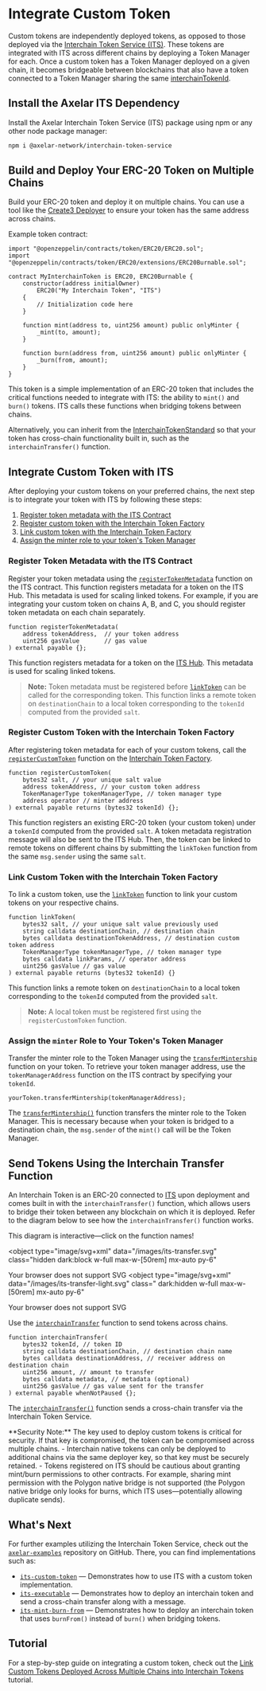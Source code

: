 # Integrate Custom Token


Custom tokens are independently deployed tokens, as opposed to those deployed via the [Interchain Token Service (ITS)](https://github.com/axelarnetwork/interchain-token-service/blob/main/contracts/InterchainTokenService.sol). These tokens are integrated with ITS across different chains by deploying a Token Manager for each. Once a custom token has a Token Manager deployed on a given chain, it becomes bridgeable between blockchains that also have a token connected to a Token Manager sharing the same [interchainTokenId](https://github.com/axelarnetwork/interchain-token-service/blob/v/contracts/InterchainTokenFactory.sol#L94).

## Install the Axelar ITS Dependency

Install the Axelar Interchain Token Service (ITS) package using npm or any other node package manager:

```bash
npm i @axelar-network/interchain-token-service
```

## Build and Deploy Your ERC-20 Token on Multiple Chains

Build your ERC-20 token and deploy it on multiple chains. You can use a tool like the [Create3 Deployer](/dev/solidity-utilities/#create3-deployer) to ensure your token has the same address across chains.

Example token contract:

```solidity
import "@openzeppelin/contracts/token/ERC20/ERC20.sol";
import "@openzeppelin/contracts/token/ERC20/extensions/ERC20Burnable.sol";

contract MyInterchainToken is ERC20, ERC20Burnable {
    constructor(address initialOwner)
        ERC20("My Interchain Token", "ITS")
    {
        // Initialization code here
    }

    function mint(address to, uint256 amount) public onlyMinter {
        _mint(to, amount);
    }

    function burn(address from, uint256 amount) public onlyMinter {
        _burn(from, amount);
    }
}
```

This token is a simple implementation of an ERC-20 token that includes the critical functions needed to integrate with ITS: the ability to `mint()` and `burn()` tokens. ITS calls these functions when bridging tokens between chains.

Alternatively, you can inherit from the [InterchainTokenStandard](https://github.com/axelarnetwork/interchain-token-service/blob/main/contracts/interchain-token/InterchainTokenStandard.sol#L12) so that your token has cross-chain functionality built in, such as the `interchainTransfer()` function.

## Integrate Custom Token with ITS

After deploying your custom tokens on your preferred chains, the next step is to integrate your token with ITS by following these steps:

1. [Register token metadata with the ITS Contract](#register-token-metadata-with-the-its-contract)
2. [Register custom token with the Interchain Token Factory](#register-custom-token-with-the-interchain-token-factory)
3. [Link custom token with the Interchain Token Factory](#link-custom-token-with-the-interchain-token-factory)
4. [Assign the minter role to your token's Token Manager](#assign-the-minter-role-to-your-tokens-token-manager)

### Register Token Metadata with the ITS Contract

Register your token metadata using the [`registerTokenMetadata`](https://github.com/axelarnetwork/interchain-token-service/blob/94677f1072da127a0ee7ff5ab6784dcfe11789e8/contracts/InterchainTokenService.sol#L274) function on the ITS contract. This function registers metadata for a token on the ITS Hub. This metadata is used for scaling linked tokens.
For example, if you are integrating your custom token on chains A, B, and C, you should register token metadata on each chain separately.

```solidity
function registerTokenMetadata(
    address tokenAddress,  // your token address
    uint256 gasValue       // gas value
) external payable {};
```

This function registers metadata for a token on the [ITS Hub](/dev/amplifier/its-hub/introduction/). This metadata is used for scaling linked tokens.

> **Note:** Token metadata must be registered before [`linkToken`](https://github.com/axelarnetwork/interchain-token-service/blob/94677f1072da127a0ee7ff5ab6784dcfe11789e8/contracts/InterchainTokenService.sol#L329) can be called for the corresponding token. This function links a remote token on `destinationChain` to a local token corresponding to the `tokenId` computed from the provided `salt`.

### Register Custom Token with the Interchain Token Factory

After registering token metadata for each of your custom tokens, call the [`registerCustomToken`](https://github.com/axelarnetwork/interchain-token-service/blob/cc6ef7282e18c6b2842cbf1098b06161e38ea32e/contracts/InterchainTokenService.sol#L298) function on the [Interchain Token Factory](https://github.com/axelarnetwork/interchain-token-service/blob/main/contracts/InterchainTokenFactory.sol).

```solidity
function registerCustomToken(
    bytes32 salt, // your unique salt value
    address tokenAddress, // your custom token address
    TokenManagerType tokenManagerType, // token manager type
    address operator // minter address
) external payable returns (bytes32 tokenId) {};
```

This function registers an existing ERC-20 token (your custom token) under a `tokenId` computed from the provided `salt`. A token metadata registration message will also be sent to the ITS Hub. Then, the token can be linked to remote tokens on different chains by submitting the `linkToken` function from the same `msg.sender` using the same `salt`.

### Link Custom Token with the Interchain Token Factory

To link a custom token, use the [`linkToken`](https://github.com/axelarnetwork/interchain-token-service/blob/94677f1072da127a0ee7ff5ab6784dcfe11789e8/contracts/InterchainTokenFactory.sol#L541) function to link your custom tokens on your respective chains.

```solidity
function linkToken(
    bytes32 salt, // your unique salt value previously used
    string calldata destinationChain, // destination chain
    bytes calldata destinationTokenAddress, // destination custom token address
    TokenManagerType tokenManagerType, // token manager type
    bytes calldata linkParams, // operator address
    uint256 gasValue // gas value
) external payable returns (bytes32 tokenId) {}
```

This function links a remote token on `destinationChain` to a local token corresponding to the `tokenId` computed from the provided `salt`.

> **Note:** A local token must be registered first using the `registerCustomToken` function.

### Assign the `minter` Role to Your Token's Token Manager

Transfer the minter role to the Token Manager using the [`transferMintership`](https://github.com/axelarnetwork/interchain-token-service/blob/v/contracts/utils/Minter.sol#L31) function on your token. To retrieve your token manager address, use the `tokenManagerAddress` function on the ITS contract by specifying your `tokenId`.

```solidity
yourToken.transferMintership(tokenManagerAddress);
```

The [`transferMintership()`](https://github.com/axelarnetwork/interchain-token-service/blob/main/contracts/utils/Minter.sol#L31) function transfers the minter role to the Token Manager. This is necessary because when your token is bridged to a destination chain, the `msg.sender` of the `mint()` call will be the Token Manager.

## Send Tokens Using the Interchain Transfer Function

An Interchain Token is an ERC-20 connected to [ITS](https://github.com/axelarnetwork/interchain-token-service/blob/main/contracts/InterchainTokenService.sol) upon deployment and comes built in with the `interchainTransfer()` function, which allows users to bridge their token between any blockchain on which it is deployed. Refer to the diagram below to see how the `interchainTransfer()` function works.

<Callout type="warning">
  This diagram is interactive—click on the function names!
</Callout>

<object
  type="image/svg+xml"
  data="/images/its-transfer.svg"
  class="hidden dark:block w-full max-w-[50rem] mx-auto py-6"
>
  Your browser does not support SVG
</object>
<object
  type="image/svg+xml"
  data="/images/its-transfer-light.svg"
  class=" dark:hidden w-full max-w-[50rem] mx-auto py-6"
>
  Your browser does not support SVG
</object>

Use the [`interchainTransfer`](https://github.com/axelarnetwork/interchain-token-service/blob/94677f1072da127a0ee7ff5ab6784dcfe11789e8/contracts/InterchainTokenService.sol#L559) function to send tokens across chains.

```solidity
function interchainTransfer(
    bytes32 tokenId, // token ID
    string calldata destinationChain, // destination chain name
    bytes calldata destinationAddress, // receiver address on destination chain
    uint256 amount, // amount to transfer
    bytes calldata metadata, // metadata (optional)
    uint256 gasValue // gas value sent for the transfer
) external payable whenNotPaused {};
```

The [`interchainTransfer()`](https://github.com/axelarnetwork/interchain-token-service/blob/94677f1072da127a0ee7ff5ab6784dcfe11789e8/contracts/InterchainTokenService.sol#L559) function sends a cross-chain transfer via the Interchain Token Service.

<Callout emoji="🚨">
  **Security Note:** The key used to deploy custom tokens is critical for
  security. If that key is compromised, the token can be compromised across
  multiple chains. - Interchain native tokens can only be deployed to additional
  chains via the same deployer key, so that key must be securely retained. -
  Tokens registered on ITS should be cautious about granting mint/burn
  permissions to other contracts. For example, sharing mint permission with the
  Polygon native bridge is not supported (the Polygon native bridge only looks
  for burns, which ITS uses—potentially allowing duplicate sends).
</Callout>

## What's Next

For further examples utilizing the Interchain Token Service, check out the [`axelar-examples`](https://github.com/axelarnetwork/axelar-examples/tree/main/examples/evm) repository on GitHub. There, you can find implementations such as:

- [`its-custom-token`](https://github.com/axelarnetwork/axelar-examples/tree/main/examples/evm/its-custom-token) — Demonstrates how to use ITS with a custom token implementation.
- [`its-executable`](https://github.com/axelarnetwork/axelar-examples/tree/main/examples/evm/its-executable) — Demonstrates how to deploy an interchain token and send a cross-chain transfer along with a message.
- [`its-mint-burn-from`](https://github.com/axelarnetwork/axelar-examples/tree/main/examples/evm/its-mint-burn-from) — Demonstrates how to deploy an interchain token that uses `burnFrom()` instead of `burn()` when bridging tokens.

## Tutorial

For a step-by-step guide on integrating a custom token, check out the [Link Custom Tokens Deployed Across Multiple Chains into Interchain Tokens](/dev/send-tokens/interchain-tokens/developer-guides/link-custom-tokens-deployed-across-multiple-chains-into-interchain-tokens/) tutorial.

